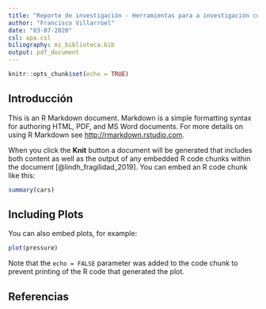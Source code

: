 ```yaml
---
title: "Reporte de investigación - Herramientas para a investigación cuantitativa - Ciencia abierta y Software libre"
author: "Francisco Villarroel"
date: "03-07-2020"
csl: apa.csl
biliography: mi_biblioteca.bib
output: pdf_document
---
```


```r
knitr::opts_chunk$set(echo = TRUE)
```

## Introducción

This is an R Markdown document. Markdown is a simple formatting syntax for authoring HTML, PDF, and MS Word documents. For more details on using R Markdown see <http://rmarkdown.rstudio.com>.

When you click the **Knit** button a document will be generated that includes both content as well as the output of any embedded R code chunks within the document [@lindh_fragilidad_2019]. You can embed an R code chunk like this:

```r
summary(cars)
```

## Including Plots

You can also embed plots, for example:

```r
plot(pressure)
```

Note that the `echo = FALSE` parameter was added to the code chunk to prevent printing of the R code that generated the plot.

## Referencias

